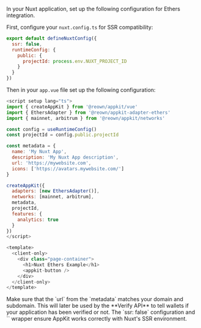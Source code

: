 In your Nuxt application, set up the following configuration for Ethers integration.

First, configure your `nuxt.config.ts` for SSR compatibility:

```javascript
export default defineNuxtConfig({
  ssr: false,
  runtimeConfig: {
    public: {
      projectId: process.env.NUXT_PROJECT_ID
    }
  }
})
```

Then in your `app.vue` file set up the following configuration:

```javascript
<script setup lang="ts">
import { createAppKit } from '@reown/appkit/vue'
import { EthersAdapter } from '@reown/appkit-adapter-ethers'
import { mainnet, arbitrum } from '@reown/appkit/networks'

const config = useRuntimeConfig()
const projectId = config.public.projectId

const metadata = {
  name: 'My Nuxt App',
  description: 'My Nuxt App description',
  url: 'https://mywebsite.com',
  icons: ['https://avatars.mywebsite.com/']
}

createAppKit({
  adapters: [new EthersAdapter()],
  networks: [mainnet, arbitrum],
  metadata,
  projectId,
  features: {
    analytics: true
  }
})
</script>

<template>
  <client-only>
    <div class="page-container">
      <h1>Nuxt Ethers Example</h1>
      <appkit-button />
    </div>
  </client-only>
</template>
```

<Warning>
Make sure that the `url` from the `metadata` matches your domain and subdomain. This will later be used by the **Verify API** to tell wallets if your application has been verified or not.
</Warning>

<Note>
  The `ssr: false` configuration and `<client-only>` wrapper ensure AppKit works correctly with Nuxt's SSR environment.
</Note>
